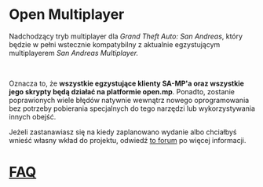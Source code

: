 # Open Multiplayer

Nadchodzący tryb multiplayer dla _Grand Theft Auto: San Andreas_, który będzie w pełni wstecznie kompatybilny z aktualnie egzystującym multiplayerem _San Andreas Multiplayer._

<br />

Oznacza to, że **wszystkie egzystujące klienty SA-MP'a oraz wszystkie jego skrypty będą działać na platformie open.mp**. Ponadto, zostanie poprawionych wiele błędów natywnie wewnątrz nowego oprogramowania bez potrzeby pobierania specjalnych do tego narzędzi lub wykorzystywania innych obejść.

Jeżeli zastanawiasz się na kiedy zaplanowano wydanie albo chciałbyś wnieść własny wkład do projektu, odwiedź <a href="https://www.burgershot.gg/showthread.php?tid=99">to forum</a> po więcej informacji.

# [FAQ](/faq?lang=pl)
